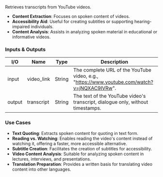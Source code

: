 Retrieves transcripts from YouTube videos.

- **Content Extraction**: Focuses on spoken content of videos.
- **Accessibility Aid**: Useful for creating subtitles or supporting hearing-impaired individuals.
- **Content Analysis**: Assists in analyzing spoken material in educational or informative videos.

### Inputs & Outputs

| I/O    | Name       | Type   | Description                                                                                 |
| ------ | ---------- | ------ | ------------------------------------------------------------------------------------------- |
| input  | video_link | String | The complete URL of the YouTube video, e.g., "https://www.youtube.com/watch?v=jNQXAC9IVRw". |
| output | transcript | String | The text of the YouTube video's transcript, dialogue only, without timestamps.              |

### Use Cases

- **Text Quoting**: Extracts spoken content for quoting in text form.
- **Reading vs. Watching**: Enables reading the video's content instead of watching it, offering a faster, more accessible alternative.
- **Subtitle Creation**: Facilitates the creation of subtitles for accessibility.
- **Video Content Analysis**: Suitable for analyzing spoken content in lectures, interviews, and presentations.
- **Translation Preparation**: Provides a written basis for translating video content into other languages.
